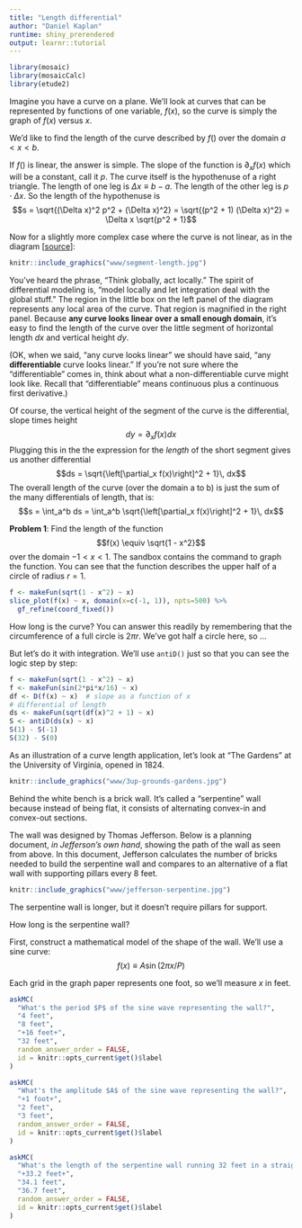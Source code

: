 ```yaml
---
title: "Length differential"
author: "Daniel Kaplan"
runtime: shiny_prerendered
output: learnr::tutorial
---
```


```r
library(mosaic)
library(mosaicCalc)
library(etude2)
```

Imagine you have a curve on a plane. We'll look at curves that can be represented by functions of one variable, $f(x)$, so the curve is simply the graph of $f(x)$ versus $x$.

We'd like to find the length of the curve described by $f()$ over the domain $a < x < b$.

If $f()$ is linear, the answer is simple. The slope of the function is $\partial_x f(x)$ which will be a constant, call it $p$. The curve itself is the hypothenuse of a right triangle. The length of one leg is $\Delta x \equiv b-a$. The length of the other leg is $p \cdot \Delta x$. So the length of the hypothenuse is
$$s = \sqrt{(\Delta x)^2 p^2 + (\Delta x)^2} = \sqrt{(p^2 + 1) (\Delta x)^2} = \Delta x \sqrt{p^2 + 1}$$

Now for a slightly more complex case where the curve is not linear, as in the diagram [[source](https://www.dummies.com/education/math/calculus/how-to-calculate-arc-length-with-integration/)]:
```r
knitr::include_graphics("www/segment-length.jpg")
```



You've heard the phrase, "Think globally, act locally." The spirit of differential modeling is, "model locally and let integration deal with the global stuff." The region in the little box on the left panel of the diagram represents any local area of the curve. That region is magnified in the right panel. Because **any curve looks linear over a small enough domain**, it's easy to find the length of the curve over the little segment of horizontal length $dx$ and vertical height $dy$. 

(OK, when we said, "any curve looks linear" we should have said, "any **differentiable** curve looks linear." If you're not sure where the "differentiable" comes in, think about what a non-differentiable curve might look like. Recall that "differentiable" means continuous plus a continuous first derivative.)

Of course, the vertical height of the segment of the curve is the differential, slope times height $$dy = \partial_x f(x) dx$$ Plugging this in the the expression for the *length* of the short segment gives us another differential $$ds = \sqrt{\left[\partial_x f(x)\right]^2 + 1}\, dx$$ 
The overall length of the curve (over the domain a to b) is just the sum of the many differentials of length, that is:
$$s = \int_a^b ds = \int_a^b \sqrt{\left[\partial_x f(x)\right]^2 + 1}\, dx$$

**Problem 1**: Find the length of the function $$f(x) \equiv \sqrt{1 - x^2}$$ over the domain $-1 < x < 1$. The sandbox contains the command to graph the function. You can see that the function describes the upper half of a circle of radius $r=1$.

```r
f <- makeFun(sqrt(1 - x^2) ~ x)
slice_plot(f(x) ~ x, domain(x=c(-1, 1)), npts=500) %>%
  gf_refine(coord_fixed())
```
How long is the curve? You can answer this readily by remembering that the circumference of a full circle is $2 \pi r$. We've got half a circle here, so ...

But let's do it with integration. We'll use `antiD()` just so that you can see the logic step by step:

```r
f <- makeFun(sqrt(1 - x^2) ~ x)
f <- makeFun(sin(2*pi*x/16) ~ x)
df <- D(f(x) ~ x)  # slope as a function of x
# differential of length
ds <- makeFun(sqrt(df(x)^2 + 1) ~ x)
S <- antiD(ds(x) ~ x)
S(1) - S(-1)
S(32) - S(0)
```

As an illustration of a curve length application, let's look at "The Gardens" at the University of Virginia, opened in 1824.  

```r
knitr::include_graphics("www/3up-grounds-gardens.jpg")
```

Behind the white bench is a brick wall. It's called a "serpentine" wall because instead of being flat, it consists of alternating convex-in and convex-out sections. 

The wall was designed by Thomas Jefferson. Below is a planning document, *in Jefferson's own hand*, showing the path of the wall as seen from above. In this document, Jefferson calculates the number of bricks needed to build the serpentine wall and compares to an alternative of a flat wall with supporting pillars every 8 feet.

```r
knitr::include_graphics("www/jefferson-serpentine.jpg")
```

The serpentine wall is longer, but it doesn't require pillars for support.

How long is the serpentine wall?

First, construct a mathematical model of the shape of the wall. We'll use a sine curve: $$f(x) \equiv A \sin(2\pi x/P)$$

Each grid in the graph paper represents one foot, so we'll measure $x$ in feet.

```r
askMC(
  "What's the period $P$ of the sine wave representing the wall?", 
  "4 feet",
  "8 feet",
  "+16 feet+",
  "32 feet",
  random_answer_order = FALSE,
  id = knitr::opts_current$get()$label
)
```

```r
askMC(
  "What's the amplitude $A$ of the sine wave representing the wall?", 
  "+1 foot+",
  "2 feet",
  "3 feet",
  random_answer_order = FALSE,
  id = knitr::opts_current$get()$label
)
```

```r
askMC(
  "What's the length of the serpentine wall running 32 feet in a straight line from one end to the other, as shown in the drawing? Replace the function $f()$ and the limits of integration in the previous sandbox to get your answer.", 
  "+33.2 feet+",
  "34.1 feet",
  "36.7 feet",
  random_answer_order = FALSE,
  id = knitr::opts_current$get()$label
)
```
